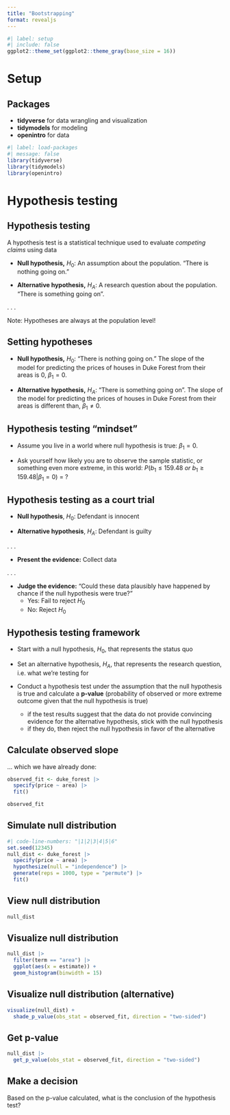 ```yaml
---
title: "Bootstrapping"
format: revealjs
---
```


```r
#| label: setup
#| include: false
ggplot2::theme_set(ggplot2::theme_gray(base_size = 16))
```

# Setup

## Packages

- **tidyverse** for data wrangling and visualization
- **tidymodels** for modeling
- **openintro** for data

```r
#| label: load-packages
#| message: false
library(tidyverse)
library(tidymodels)
library(openintro)
```

# Hypothesis testing

## Hypothesis testing

A hypothesis test is a statistical technique used to evaluate *competing claims* using data

::: incremental
-   **Null hypothesis,** $H_0$: An assumption about the population.
    "There is nothing going on."

-   **Alternative hypothesis,** $H_A$: A research question about the population.
    "There is something going on".
:::

. . .

Note: Hypotheses are always at the population level!

## Setting hypotheses

-   **Null hypothesis,** $H_0$: "There is nothing going on." The slope of the model for predicting the prices of houses in Duke Forest from their areas is 0, $\beta_1 = 0$.

-   **Alternative hypothesis,** $H_A$: "There is something going on".
    The slope of the model for predicting the prices of houses in Duke Forest from their areas is different than, $\beta_1 \ne 0$.

## Hypothesis testing "mindset"

-   Assume you live in a world where null hypothesis is true: $\beta_1 = 0$.

-   Ask yourself how likely you are to observe the sample statistic, or something even more extreme, in this world: $P(b_1 \leq 159.48~or~b_1 \geq 159.48 | \beta_1 = 0)$ = ?

## Hypothesis testing as a court trial {.smaller}

-   **Null hypothesis**, $H_0$: Defendant is innocent

-   **Alternative hypothesis**, $H_A$: Defendant is guilty

. . .

-   **Present the evidence:** Collect data

. . .

-   **Judge the evidence:** "Could these data plausibly have happened by chance if the null hypothesis were true?"
    -   Yes: Fail to reject $H_0$
    -   No: Reject $H_0$

## Hypothesis testing framework {.smaller}

::: incremental
-   Start with a null hypothesis, $H_0$, that represents the status quo

-   Set an alternative hypothesis, $H_A$, that represents the research question, i.e. what we’re testing for

-   Conduct a hypothesis test under the assumption that the null hypothesis is true and calculate a **p-value** (probability of observed or more extreme outcome given that the null hypothesis is true)

    -   if the test results suggest that the data do not provide convincing evidence for the alternative hypothesis, stick with the null hypothesis
    -   if they do, then reject the null hypothesis in favor of the alternative
:::

## Calculate observed slope

...
which we have already done:

```r
observed_fit <- duke_forest |>
  specify(price ~ area) |>
  fit()

observed_fit
```

## Simulate null distribution

```r
#| code-line-numbers: "|1|2|3|4|5|6"
set.seed(12345)
null_dist <- duke_forest |>
  specify(price ~ area) |>
  hypothesize(null = "independence") |>
  generate(reps = 1000, type = "permute") |>
  fit()
```

## View null distribution {.smaller}

```r
null_dist
```

## Visualize null distribution {.smaller}

```r
null_dist |>
  filter(term == "area") |>
  ggplot(aes(x = estimate)) +
  geom_histogram(binwidth = 15)
```

## Visualize null distribution (alternative)

```r
visualize(null_dist) +
  shade_p_value(obs_stat = observed_fit, direction = "two-sided")
```

## Get p-value {.smaller}

```r
null_dist |>
  get_p_value(obs_stat = observed_fit, direction = "two-sided")
```

## Make a decision

::: task
Based on the p-value calculated, what is the conclusion of the hypothesis test?
:::
